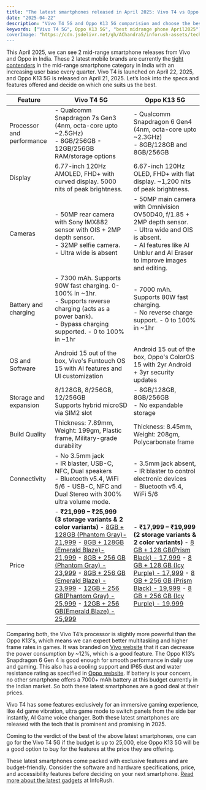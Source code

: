 ```yaml
---
title: "The latest smartphones released in April 2025: Vivo T4 vs Oppo K13 5G"
date: "2025-04-22"
description: "Vivo T4 5G and Oppo K13 5G comparision and choose the best mid-range smartphone."
keywords: ["Vivo T4 5G", Oppo K13 5G", "best midrange phone April2025"]
coverImage: "https://cdn.jsdelivr.net/gh/AChandra5/inforush-assets/tech-gadgets/vivot4-vs-oppok13.png"
---
```


This April 2025, we can see 2 mid-range smartphone releases from Vivo and Oppo in India. These 2 latest mobile brands are currently the <a href="https://www.counterpointresearch.com/insights/india-smartphone-share" target='_blank'>tight contenders</a> in the mid-range smartphone category in India with an increasing user base every quarter. Vivo T4 is launched on April 22, 2025, and Oppo K13 5G is released on April 21, 2025. Let’s look into the specs and features offered and decide on which one suits us the best.

<div style={{ overflowX: "auto", marginTop: "20px", }}>
  <table style={{ width: "100%", borderCollapse: "collapse", fontSize: "0.9rem", textAlign: "initial" }}>
    <thead>
      <tr>
        <th style={{ backgroundColor: "#0D3483", color: "white", padding: "12px", border: "1px solid #ccc" }}>Feature</th>
        <th style={{ backgroundColor: "#0D3483", color: "white", padding: "12px", border: "1px solid #ccc" }}>Vivo T4 5G</th>
        <th style={{ backgroundColor: "#0D3483", color: "white", padding: "12px", border: "1px solid #ccc" }}>Oppo K13 5G</th>
      </tr>
    </thead>
    <tbody>
      <tr>
        <td style={{ padding: "12px", border: "1px solid #ccc" }}>Processor and performance</td>
        <td style={{ padding: "12px", border: "1px solid #ccc" }}>
          - Qualcomm Snapdragon 7s Gen3 (4nm, octa-core upto ~2.5GHz)<br />
          - 8GB/256GB - 12GB/256GB RAM/storage options
        </td>
        <td style={{ padding: "12px", border: "1px solid #ccc" }}>
          - Qualcomm Snapdragon 6 Gen4 (4nm, octa-core upto ~2.3GHz)<br />
          - 8GB/128GB and 8GB/256GB
        </td>
      </tr>
      <tr style={{ backgroundColor: "##" }}>
        <td style={{ padding: "12px", border: "1px solid #ccc" }}>Display</td>
        <td style={{ padding: "12px", border: "1px solid #ccc" }}>
          6.77-inch 120Hz AMOLED, FHD+ with curved display. 5000 nits of peak brightness.
        </td>
        <td style={{ padding: "12px", border: "1px solid #ccc" }}>
          6.67-inch 120Hz OLED, FHD+ with flat display. ~1,200 nits of peak brightness.
        </td>
      </tr>
      <tr>
        <td style={{ padding: "12px", border: "1px solid #ccc" }}>Cameras</td>
        <td style={{ padding: "12px", border: "1px solid #ccc" }}>
          - 50MP rear camera with Sony IMX882 sensor with OIS + 2MP depth sensor.<br />
          - 32MP selfie camera.<br />
          - Ultra wide is absent
        </td>
        <td style={{ padding: "12px", border: "1px solid #ccc" }}>
          - 50MP main camera with Omnivision OV50D40, f/1.85 + 2MP depth sensor.<br />
          - Ultra wide and OIS is absent.<br />
          - AI features like AI Unblur and AI Eraser to improve images and editing.
        </td>
      </tr>
      <tr style={{ backgroundColor: "##" }}>
        <td style={{ padding: "12px", border: "1px solid #ccc" }}>Battery and charging</td>
        <td style={{ padding: "12px", border: "1px solid #ccc" }}>
          - 7300 mAh. Supports 90W fast charging. 0-100% in ~1hr.<br />
          - Supports reverse charging (acts as a power bank).<br />
          - Bypass charging supported.
          - 0 to 100% in ~1hr
        </td>
        <td style={{ padding: "12px", border: "1px solid #ccc" }}>
          - 7000 mAh. Supports 80W fast charging.<br />
          - No reverse charge support.
            - 0 to 100% in ~1hr
        </td>
      </tr>
      <tr>
        <td style={{ padding: "12px", border: "1px solid #ccc" }}>OS and Software</td>
        <td style={{ padding: "12px", border: "1px solid #ccc" }}>
          Android 15 out of the box, Vivo's Funtouch OS 15 with AI features and UI customization
        </td>
        <td style={{ padding: "12px", border: "1px solid #ccc" }}>
          Android 15 out of the box, Oppo's ColorOS 15 with 2yr Android + 3yr security updates
        </td>
      </tr>
      <tr style={{ backgroundColor: "##" }}>
        <td style={{ padding: "12px", border: "1px solid #ccc" }}>Storage and expansion</td>
        <td style={{ padding: "12px", border: "1px solid #ccc" }}>
          8/128GB, 8/256GB, 12/256GB<br />
          Supports hybrid microSD via SIM2 slot
        </td>
        <td style={{ padding: "12px", border: "1px solid #ccc" }}>
          - 8GB/128GB, 8GB/256GB<br />
          - No expandable storage
        </td>
      </tr>
      <tr>
        <td style={{ padding: "12px", border: "1px solid #ccc" }}>Build Quality</td>
        <td style={{ padding: "12px", border: "1px solid #ccc" }}>
          Thickness: 7.89mm, Weight: 199gm, Plastic frame, Military-grade durability
        </td>
        <td style={{ padding: "12px", border: "1px solid #ccc" }}>
           Thickness: 8.45mm, Weight: 208gm, Polycarbonate frame
        </td>
      </tr>
      <tr style={{ backgroundColor: "##" }}>
        <td style={{ padding: "12px", border: "1px solid #ccc" }}>Connectivity</td>
        <td style={{ padding: "12px", border: "1px solid #ccc" }}>
          - No 3.5mm jack<br />
          - IR blaster, USB-C, NFC, Dual speakers<br />
          - Bluetooth v5.4, WiFi 5/6
          - USB-C, NFC and Dual Stereo with 300% ultra volume mode.
        </td>
        <td style={{ padding: "12px", border: "1px solid #ccc" }}>
          - 3.5mm jack absent, 
          - IR blaster to control electronic devices<br />
          - Bluetooth v5.4, WiFi 5/6
        </td>
      </tr>
      <tr>
        <td style={{ padding: "12px", border: "1px solid #ccc" }}>Price</td>
        <td style={{ padding: "12px", border: "1px solid #ccc" }}>
        - <b>₹21,999 – ₹25,999<br />
          (3 storage variants & 2 color variants)</b>
        - <a href="https://www.flipkart.com/vivo-t4-5g-phantom-grey-128-gb/p/itmc2634fd4daeb9?pid=MOBHATXZS3WN8FZ2&lid=LSTMOBHATXZS3WN8FZ2QVICHA&marketplace=FLIPKART&q=vivo+t4+5g&store=tyy%2F4io&srno=s_1_2&otracker=search&otracker1=search&fm=organic&iid=e293ea4d-d677-4824-9e52-77a78bb6f4e0.MOBHATXZS3WN8FZ2.SEARCH&ppt=pp&ppn=pp&ssid=7jyh9t42io0000001745384903359&qH=61ca509b4cb1478a" target="_blank" rel="sponsored" style={{display: "inline-block",padding: "6px 6px", textAlign:"center",margin: "6px 4px",backgroundColor: "#0D3483",color: "#fff",border: "none",borderRadius: "6px",textDecoration: "none", fontWeight: "600",fontSize: "0.9rem",cursor: "pointer",}}>8GB + 128GB (Phantom Gray)- 21,999</a>
        - <a href="https://www.flipkart.com/vivo-t4-5g-emerald-blaze-128-gb/p/itmc2634fd4daeb9?pid=MOBHATXZYSHYH6ZP&lid=LSTMOBHATXZYSHYH6ZPMNIAH0&marketplace=FLIPKART&q=vivo+t4+5g&store=tyy%2F4io&srno=s_1_1&otracker=search&otracker1=search&fm=organic&iid=e293ea4d-d677-4824-9e52-77a78bb6f4e0.MOBHATXZYSHYH6ZP.SEARCH&ppt=pp&ppn=pp&ssid=7jyh9t42io0000001745384903359&qH=61ca509b4cb1478a" target="_blank" rel="sponsored" style={{display: "inline-block",padding: "6px 6px", textAlign:"center",margin: "6px 4px",backgroundColor: "#0D3483",color: "#fff",border: "none",borderRadius: "6px",textDecoration: "none", fontWeight: "600",fontSize: "0.9rem",cursor: "pointer",}}>8GB + 128GB (Emerald Blaze)- 21,999</a>
        - <a href="https://www.flipkart.com/vivo-t4-5g-phantom-grey-256-gb/p/itmc2634fd4daeb9?pid=MOBHATXZGEAN2FWT&lid=LSTMOBHATXZGEAN2FWTXTUH1P&marketplace=FLIPKART&q=vivo+t4+5g&store=tyy%2F4io&srno=s_1_4&otracker=search&otracker1=search&fm=organic&iid=e293ea4d-d677-4824-9e52-77a78bb6f4e0.MOBHATXZGEAN2FWT.SEARCH&ppt=pp&ppn=pp&ssid=7jyh9t42io0000001745384903359&qH=61ca509b4cb1478a" target="_blank" rel="sponsored" style={{display: "inline-block",padding: "6px 6px", textAlign:"center",margin: "6px 4px",backgroundColor: "#0D3483",color: "#fff",border: "none",borderRadius: "6px",textDecoration: "none", fontWeight: "600",fontSize: "0.9rem",cursor: "pointer",}}>8GB + 256 GB (Phantom Gray) - 23,999</a>
        - <a href="https://www.flipkart.com/vivo-t4-5g-emerald-blaze-256-gb/p/itmc2634fd4daeb9?pid=MOBHATXZRTQ465X9&lid=LSTMOBHATXZRTQ465X9GYZRWI&marketplace=FLIPKART&q=vivo+t4+5g&store=tyy%2F4io&srno=s_1_3&otracker=search&otracker1=search&fm=organic&iid=e293ea4d-d677-4824-9e52-77a78bb6f4e0.MOBHATXZRTQ465X9.SEARCH&ppt=pp&ppn=pp&ssid=7jyh9t42io0000001745384903359&qH=61ca509b4cb1478a" target="_blank" rel="sponsored" style={{display: "inline-block",padding: "6px 6px", textAlign:"center",margin: "6px 4px",backgroundColor: "#0D3483",color: "#fff",border: "none",borderRadius: "6px",textDecoration: "none", fontWeight: "600",fontSize: "0.9rem",cursor: "pointer",}} className="affiliate-button">8GB + 256 GB (Emerald Blaze) - 23,999</a>
        - <a href="https://www.flipkart.com/vivo-t4-5g-emerald-blaze-256-gb/p/itmc2634fd4daeb9?pid=MOBHATXZTSN6GQXH&lid=LSTMOBHATXZTSN6GQXHGQLWZ4&marketplace=FLIPKART&q=vivo%20t4%205g&sattr[]=color&sattr[]=storage&sattr[]=ram&st=color" target="_blank" rel="sponsored" style={{display: "inline-block",padding: "6px 6px", textAlign:"center",margin: "6px 4px",backgroundColor: "#0D3483",color: "#fff",border: "none",borderRadius: "6px",textDecoration: "none", fontWeight: "600",fontSize: "0.9rem",cursor: "pointer",}}>12GB + 256 GB(Phantom Gray) - 25,999</a>       
        - <a href="https://www.flipkart.com/vivo-t4-5g-emerald-blaze-256-gb/p/itmc2634fd4daeb9?pid=MOBHATXZTSN6GQXH&lid=LSTMOBHATXZTSN6GQXHGQLWZ4&marketplace=FLIPKART&q=vivo+t4+5g&store=tyy%2F4io&srno=s_1_5&otracker=search&otracker1=search&fm=organic&iid=e293ea4d-d677-4824-9e52-77a78bb6f4e0.MOBHATXZTSN6GQXH.SEARCH&ppt=pp&ppn=pp&ssid=7jyh9t42io0000001745384903359&qH=61ca509b4cb1478a" target="_blank" rel="sponsored" style={{display: "inline-block",padding: "6px 6px", textAlign:"center",margin: "6px 4px",backgroundColor: "#0D3483",color: "#fff",border: "none",borderRadius: "6px",textDecoration: "none", fontWeight: "600",fontSize: "0.9rem",cursor: "pointer",}}>12GB + 256 GB(Emerald Blaze) - 25,999</a>
        </td>
        <td style={{ padding: "12px", border: "1px solid #ccc" }}>
        - <b>₹17,999 – ₹19,999<br />
          (2 storage variants & 2 color variants)</b>
        - <a href="https://www.flipkart.com/oppo-k13-5g-7000mah-80w-supervooc-charger-in-the-box-prism-black-128-gb/p/itm6f2ebf6d205cf?pid=MOBHB392JAQKDGBF&lid=LSTMOBHB392JAQKDGBF1CMXCI&marketplace=FLIPKART&sattr[]=color&sattr[]=storage&st=color" target="_blank" rel="sponsored" style={{display: "inline-block",padding: "6px 6px", textAlign:"center",margin: "6px 4px",backgroundColor: "#0D3483",color: "#fff",border: "none",borderRadius: "6px",textDecoration: "none", fontWeight: "600",fontSize: "0.9rem",cursor: "pointer",}}>8 GB + 128 GB(Prism Black) - 17,999</a>
        - <a href="https://www.flipkart.com/oppo-k13-5g-7000mah-80w-supervooc-charger-in-the-box-icy-purple-128-gb/p/itm6f2ebf6d205cf?pid=MOBHB392H7TZ4ZKJ&lid=LSTMOBHB392H7TZ4ZKJT3QIAI&marketplace=FLIPKART&sattr[]=color&sattr[]=storage&st=color" target="_blank" rel="sponsored" style={{display: "inline-block",padding: "6px 6px", textAlign:"center",margin: "6px 4px",backgroundColor: "#0D3483",color: "#fff",border: "none",borderRadius: "6px",textDecoration: "none", fontWeight: "600",fontSize: "0.9rem",cursor: "pointer",}}>8 GB + 128 GB (Icy Purple) - 17,999</a>
        - <a href="https://www.flipkart.com/oppo-k13-5g-7000mah-80w-supervooc-charger-in-the-box-prism-black-256-gb/p/itm6f2ebf6d205cf?pid=MOBHB392YSQECZJG&lid=LSTMOBHB392YSQECZJGTDQP4J&marketplace=FLIPKART&q=oppo+k13+5g&store=tyy%2F4io&srno=s_1_1&otracker=search&otracker1=search&fm=organic&iid=2a950a53-7d2e-4707-b1c0-73be5bd33185.MOBHB392YSQECZJG.SEARCH&ppt=pp&ppn=pp&ssid=9fvm6o1qi80000001745384859711&qH=bd71b1c7dc4cc707" target="_blank" rel="sponsored" style={{display: "inline-block",padding: "6px 6px", textAlign:"center",margin: "6px 4px",backgroundColor: "#0D3483",color: "#fff",border: "none",borderRadius: "6px",textDecoration: "none", fontWeight: "600",fontSize: "0.9rem",cursor: "pointer",}}>8 GB + 256 GB (Prism Black) - 19,999</a>
        - <a href="https://www.flipkart.com/oppo-k13-5g-7000mah-80w-supervooc-charger-in-the-box-icy-purple-256-gb/p/itm6f2ebf6d205cf?pid=MOBHB392HWDHA8HH&lid=LSTMOBHB392HWDHA8HHQOBNQP&marketplace=FLIPKART&q=oppo%20k13%205g&sattr[]=color&sattr[]=storage&st=color" target="_blank" rel="sponsored" style={{display: "inline-block",padding: "6px 6px", textAlign:"center",margin: "6px 4px",backgroundColor: "#0D3483",color: "#fff",border: "none",borderRadius: "6px",textDecoration: "none", fontWeight: "600",fontSize: "0.9rem",cursor: "pointer",}}>8 GB + 256 GB (Icy Purple) - 19,999</a>
        </td>
      </tr>
    </tbody>
  </table>
</div>



Comparing both, the Vivo T4’s processor is slightly more powerful than the Oppo K13's, which means we can expect better multitasking and higher frame rates in games. It was branded on <a href="https://www.vivo.com/in/products/t4-5g" rel="sponsored" target="_blank">Vivo website</a> that it can decrease the power consumption by ~12%, which is a good feature. The Oppo K13’s Snapdragon 6 Gen 4 is good enough for smooth performance in daily use and gaming. This also has a cooling support and IP65 dust and water resistance rating as specified in <a href="https://www.oppo.com/in/product/oppo-k13-5g.P.P1110064" target="_blank">Oppo website</a>. If battery is your concern, no other smartphone offers a 7000+ mAh battery at this budget currently in the Indian market. So both these latest smartphones are a good deal at their prices.

Vivo T4 has some features exclusively for an immersive gaming experience, like 4d game vibration, ultra game mode to switch panels from the side bar instantly, AI Game voice changer. Both these latest smartphones are released with the tech that is prominent and promising in 2025.

Coming to the verdict of the best of the above latest smartphones, one can go for the Vivo T4 5G if the budget is up to 25,000, else Oppo K13 5G will be a good option to buy for the features at the price they are offering.

These latest smartphones come packed with exclusive features and are budget-friendly. Consider the software and hardware specifications, price, and accessibility features before deciding on your next smartphone. <a href="/category/tech-gadgets/best-robot-vaccum-cleaners-in-india" target="_blank">Read more about the latest gadgets</a> at InfoRush.
